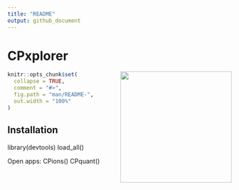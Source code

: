 ```yaml
---
title: "README"
output: github_document
---
```


<!-- Knit this README.Rmd to generate README.md -->

# CPxplorer

<!-- badges: start -->
<img src="man/CPxplorer_Logo.png" align="right" height="250px" />


```r
knitr::opts_chunk$set(
  collapse = TRUE,
  comment = "#>",
  fig.path = "man/README-",
  out.width = "100%"
)
```

<!-- badges: end -->


## Installation

library(devtools)
load_all()

Open apps:
CPions()
CPquant()
